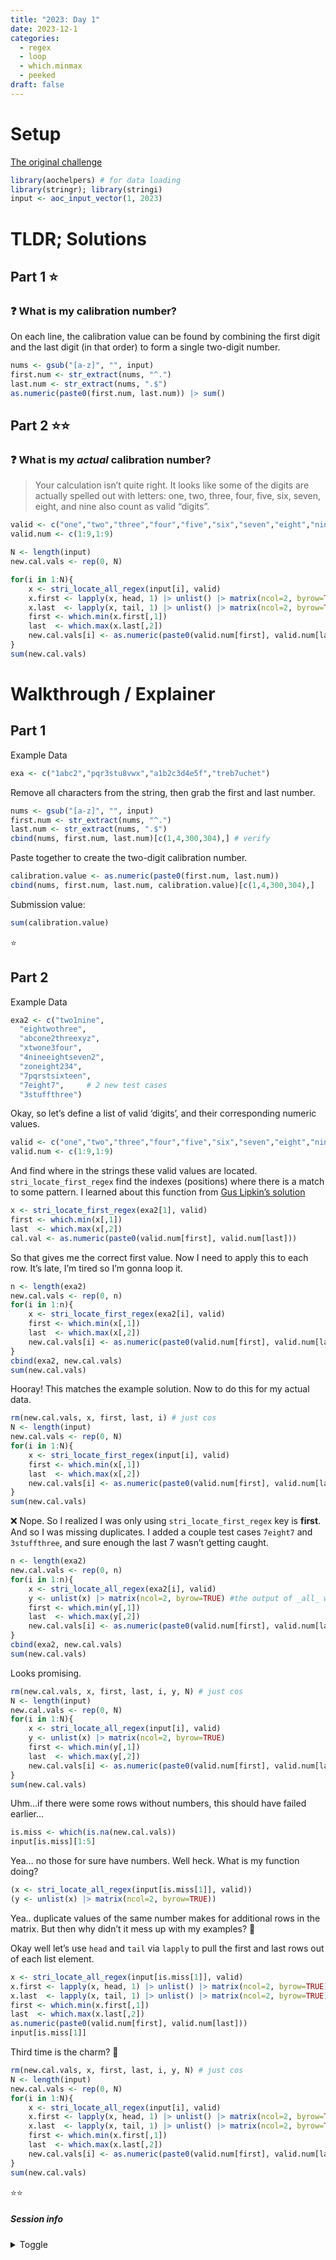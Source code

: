 ```yaml
---
title: "2023: Day 1"
date: 2023-12-1
categories:
  - regex
  - loop
  - which.minmax
  - peeked
draft: false
---
```


# Setup

[The original challenge](https://adventofcode.com/2023/day/1)

```r
library(aochelpers) # for data loading
library(stringr); library(stringi)
input <- aoc_input_vector(1, 2023)
```

# TLDR; Solutions

## Part 1 ⭐

::: {.callout-danger}
### ❓  What is my calibration number? 

On each line, the calibration value can be found by combining the first digit and the last digit (in that order) to form a single two-digit number.
:::

```r
nums <- gsub("[a-z]", "", input)
first.num <- str_extract(nums, "^.")
last.num <- str_extract(nums, ".$")
as.numeric(paste0(first.num, last.num)) |> sum()
```

## Part 2 ⭐⭐

::: {.callout-danger}
### ❓ What is my  _actual_ calibration number? 

> Your calculation isn't quite right. It looks like some of the digits are actually spelled out with letters: one, two, three, four, five, six, seven, eight, and nine also count as valid "digits". 

:::


```r
valid <- c("one","two","three","four","five","six","seven","eight","nine", as.character(1:9))
valid.num <- c(1:9,1:9) 

N <- length(input)
new.cal.vals <- rep(0, N)

for(i in 1:N){
	x <- stri_locate_all_regex(input[i], valid)
	x.first <- lapply(x, head, 1) |> unlist() |> matrix(ncol=2, byrow=TRUE)
	x.last  <- lapply(x, tail, 1) |> unlist() |> matrix(ncol=2, byrow=TRUE)
	first <- which.min(x.first[,1])
	last  <- which.max(x.last[,2])
	new.cal.vals[i] <- as.numeric(paste0(valid.num[first], valid.num[last]))
}
sum(new.cal.vals)
```

# Walkthrough / Explainer

## Part 1

:::{.callout-exa icon=true}
Example Data
```r
exa <- c("1abc2","pqr3stu8vwx","a1b2c3d4e5f","treb7uchet")
```

:::

Remove all characters from the string, then grab the first and last number.
```r
nums <- gsub("[a-z]", "", input)
first.num <- str_extract(nums, "^.")
last.num <- str_extract(nums, ".$")
cbind(nums, first.num, last.num)[c(1,4,300,304),] # verify
```

Paste together to create the two-digit calibration number.
```r
calibration.value <- as.numeric(paste0(first.num, last.num))
cbind(nums, first.num, last.num, calibration.value)[c(1,4,300,304),] 
```

Submission value: 
```r
sum(calibration.value) 
```

⭐

## Part 2

:::{.callout-exa icon=true}
Example Data
```r
exa2 <- c("two1nine",
  "eightwothree",
  "abcone2threexyz",
  "xtwone3four",
  "4nineeightseven2",
  "zoneight234",
  "7pqrstsixteen", 
  "7eight7",     # 2 new test cases
  "3stuffthree")
```

:::

Okay, so let's define a list of valid 'digits', and their corresponding numeric values. 
```r
valid <- c("one","two","three","four","five","six","seven","eight","nine", as.character(1:9))
valid.num <- c(1:9,1:9) 
```

And find where in the strings these valid values are located. 
`stri_locate_first_regex` find the indexes (positions) where there is a match to some pattern. 
I learned about this function from [Gus Lipkin's solution](https://adventofcode.guslipkin.me/2023/01/2023-01)

```r
x <- stri_locate_first_regex(exa2[1], valid)
first <- which.min(x[,1])
last  <- which.max(x[,2])
cal.val <- as.numeric(paste0(valid.num[first], valid.num[last]))
```

So that gives me the correct first value. Now I need to apply this to each row. It's late, I'm tired so I'm gonna loop it. 

```r
n <- length(exa2)
new.cal.vals <- rep(0, n)
for(i in 1:n){
	x <- stri_locate_first_regex(exa2[i], valid)
	first <- which.min(x[,1])
	last  <- which.max(x[,2])
	new.cal.vals[i] <- as.numeric(paste0(valid.num[first], valid.num[last]))
}
cbind(exa2, new.cal.vals)
sum(new.cal.vals)
```

Hooray! This matches the example solution. Now to do this for my actual data. 

```r
rm(new.cal.vals, x, first, last, i) # just cos
N <- length(input)
new.cal.vals <- rep(0, N)
for(i in 1:N){
	x <- stri_locate_first_regex(input[i], valid)
	first <- which.min(x[,1])
	last  <- which.max(x[,2])
	new.cal.vals[i] <- as.numeric(paste0(valid.num[first], valid.num[last]))
}
sum(new.cal.vals)
```

❌ Nope. So I realized I was only using `stri_locate_first_regex` key is **first**. And so I was missing duplicates. I added a couple test cases `7eight7` and `3stuffthree`, and sure enough the last 7 wasn't getting caught. 

```r
n <- length(exa2)
new.cal.vals <- rep(0, n)
for(i in 1:n){
	x <- stri_locate_all_regex(exa2[i], valid)
	y <- unlist(x) |> matrix(ncol=2, byrow=TRUE) #the output of _all_ was different
	first <- which.min(y[,1])
	last  <- which.max(y[,2])
	new.cal.vals[i] <- as.numeric(paste0(valid.num[first], valid.num[last]))
}
cbind(exa2, new.cal.vals)
sum(new.cal.vals)
```

Looks promising. 

```r
rm(new.cal.vals, x, first, last, i, y, N) # just cos
N <- length(input)
new.cal.vals <- rep(0, N)
for(i in 1:N){
	x <- stri_locate_all_regex(input[i], valid)
	y <- unlist(x) |> matrix(ncol=2, byrow=TRUE) 
	first <- which.min(y[,1])
	last  <- which.max(y[,2])
	new.cal.vals[i] <- as.numeric(paste0(valid.num[first], valid.num[last]))
}
sum(new.cal.vals)
```

Uhm...if there were some rows without numbers, this should have failed earlier...

```r
is.miss <- which(is.na(new.cal.vals))
input[is.miss][1:5]
```

Yea... no those for sure have numbers. Well heck. What is my function doing?  

```r
(x <- stri_locate_all_regex(input[is.miss[1]], valid))
(y <- unlist(x) |> matrix(ncol=2, byrow=TRUE))
```

Yea.. duplicate values of the same number makes for additional rows in the matrix. But then why didn't it mess up with my examples? 🤔 

Okay well let's use `head` and `tail` via `lapply` to pull the first and last rows out of each list element. 

```r
x <- stri_locate_all_regex(input[is.miss[1]], valid)
x.first <- lapply(x, head, 1) |> unlist() |> matrix(ncol=2, byrow=TRUE)
x.last  <- lapply(x, tail, 1) |> unlist() |> matrix(ncol=2, byrow=TRUE)
first <- which.min(x.first[,1])
last  <- which.max(x.last[,2])
as.numeric(paste0(valid.num[first], valid.num[last]))
input[is.miss[1]]
```

Third time is the charm? 🤞

```r
rm(new.cal.vals, x, first, last, i, y, N) # just cos
N <- length(input)
new.cal.vals <- rep(0, N)
for(i in 1:N){
	x <- stri_locate_all_regex(input[i], valid)
	x.first <- lapply(x, head, 1) |> unlist() |> matrix(ncol=2, byrow=TRUE)
	x.last  <- lapply(x, tail, 1) |> unlist() |> matrix(ncol=2, byrow=TRUE)
	first <- which.min(x.first[,1])
	last  <- which.max(x.last[,2])
	new.cal.vals[i] <- as.numeric(paste0(valid.num[first], valid.num[last]))
}
sum(new.cal.vals)
```

⭐⭐


##### Session info {.appendix}

<details><summary>Toggle</summary>

```r
#| echo: false
sessioninfo::session_info(pkgs = "attached")
```

</details>





